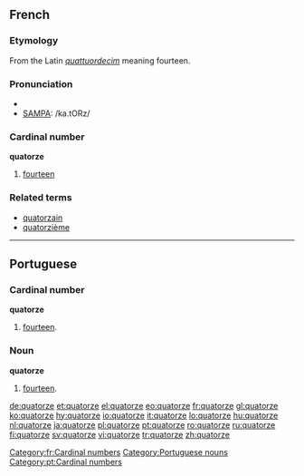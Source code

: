 ==French==

===Etymology===
From the Latin ''[[quattuordecim]]'' meaning fourteen.

===Pronunciation===
* {{IPA|lang=fr|/ka.tɔʁz/}}
* [[w:SAMPA|SAMPA]]: /ka.tORz/

===Cardinal number===
'''quatorze'''

# [[fourteen]]

===Related terms===
* [[quatorzain]]
* [[quatorzième]]

[[Category:fr:Cardinal numbers]]

----

==Portuguese==

===Cardinal number===
'''quatorze'''

# [[fourteen]].

===Noun===
'''quatorze''' {{m}}

# [[fourteen]].

[[Category:Portuguese nouns]]
[[Category:pt:Cardinal numbers]]

[[de:quatorze]]
[[et:quatorze]]
[[el:quatorze]]
[[eo:quatorze]]
[[fr:quatorze]]
[[gl:quatorze]]
[[ko:quatorze]]
[[hy:quatorze]]
[[io:quatorze]]
[[it:quatorze]]
[[lo:quatorze]]
[[hu:quatorze]]
[[nl:quatorze]]
[[ja:quatorze]]
[[pl:quatorze]]
[[pt:quatorze]]
[[ro:quatorze]]
[[ru:quatorze]]
[[fi:quatorze]]
[[sv:quatorze]]
[[vi:quatorze]]
[[tr:quatorze]]
[[zh:quatorze]]